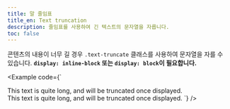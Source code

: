 ```yaml
---
title: 말 줄임표
title_en: Text truncation
description: 줄임표를 사용하여 긴 텍스트의 문자열을 자릅니다.
toc: false
--- 
```


콘텐츠의 내용이 너무 길 경우 `.text-truncate` 클래스를 사용하여 문자열을 자를 수 있습니다. **`display: inline-block` 또는 `display: block`이 필요합니다.**

<Example code={`<!-- Block level -->
<div class="row">
  <div class="col-2 text-truncate">
    This text is quite long, and will be truncated once displayed.
  </div>
</div>

<!-- Inline level -->
<span class="d-inline-block text-truncate" style="max-width: 150px;">
  This text is quite long, and will be truncated once displayed.
</span>`} />
